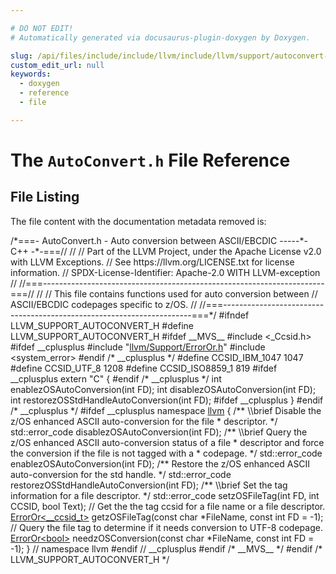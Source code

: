 ```yaml
---

# DO NOT EDIT!
# Automatically generated via docusaurus-plugin-doxygen by Doxygen.

slug: /api/files/include/include/llvm/include/llvm/support/autoconvert-h
custom_edit_url: null
keywords:
  - doxygen
  - reference
  - file

---
```





# The `AutoConvert.h` File Reference

<DoxygenPage pluginConfig={pluginConfig}>




## File Listing

The file content with the documentation metadata removed is:

<ProgramListing>

<Link id="l00001" /><CodeLine lineNumber="1"><span class="doxyHighlightComment">/&#42;===- AutoConvert.h - Auto conversion between ASCII/EBCDIC -----&#42;- C++ -&#42;-===//</span></CodeLine>
<Link id="l00002" /><CodeLine lineNumber="2"><span class="doxyHighlightComment">//</span></CodeLine>
<Link id="l00003" /><CodeLine lineNumber="3"><span class="doxyHighlightComment">// Part of the LLVM Project, under the Apache License v2.0 with LLVM Exceptions.</span></CodeLine>
<Link id="l00004" /><CodeLine lineNumber="4"><span class="doxyHighlightComment">// See https://llvm.org/LICENSE.txt for license information.</span></CodeLine>
<Link id="l00005" /><CodeLine lineNumber="5"><span class="doxyHighlightComment">// SPDX-License-Identifier: Apache-2.0 WITH LLVM-exception</span></CodeLine>
<Link id="l00006" /><CodeLine lineNumber="6"><span class="doxyHighlightComment">//</span></CodeLine>
<Link id="l00007" /><CodeLine lineNumber="7"><span class="doxyHighlightComment">//===----------------------------------------------------------------------===//</span></CodeLine>
<Link id="l00008" /><CodeLine lineNumber="8"><span class="doxyHighlightComment">//</span></CodeLine>
<Link id="l00009" /><CodeLine lineNumber="9"><span class="doxyHighlightComment">// This file contains functions used for auto conversion between</span></CodeLine>
<Link id="l00010" /><CodeLine lineNumber="10"><span class="doxyHighlightComment">// ASCII/EBCDIC codepages specific to z/OS.</span></CodeLine>
<Link id="l00011" /><CodeLine lineNumber="11"><span class="doxyHighlightComment">//</span></CodeLine>
<Link id="l00012" /><CodeLine lineNumber="12"><span class="doxyHighlightComment">//===----------------------------------------------------------------------===&#42;/</span></CodeLine>
<Link id="l00013" /><CodeLine lineNumber="13"></CodeLine>
<Link id="l00014" /><CodeLine lineNumber="14"><span class="doxyHighlightPreprocessor">#ifndef LLVM&#95;SUPPORT&#95;AUTOCONVERT&#95;H</span></CodeLine>
<Link id="l00015" /><CodeLine lineNumber="15"><span class="doxyHighlightPreprocessor">#define LLVM&#95;SUPPORT&#95;AUTOCONVERT&#95;H</span></CodeLine>
<Link id="l00016" /><CodeLine lineNumber="16"></CodeLine>
<Link id="l00017" /><CodeLine lineNumber="17"><span class="doxyHighlightPreprocessor">#ifdef &#95;&#95;MVS&#95;&#95;</span></CodeLine>
<Link id="l00018" /><CodeLine lineNumber="18"><span class="doxyHighlightPreprocessor">#include &lt;&#95;Ccsid.h&gt;</span></CodeLine>
<Link id="l00019" /><CodeLine lineNumber="19"><span class="doxyHighlightPreprocessor">#ifdef &#95;&#95;cplusplus</span></CodeLine>
<Link id="l00020" /><CodeLine lineNumber="20"><span class="doxyHighlightPreprocessor">#include &quot;<a href="/docs/api/files/include/include/llvm/include/llvm/support/erroror-h">llvm/Support/ErrorOr.h</a>&quot;</span></CodeLine>
<Link id="l00021" /><CodeLine lineNumber="21"><span class="doxyHighlightPreprocessor">#include &lt;system&#95;error&gt;</span></CodeLine>
<Link id="l00022" /><CodeLine lineNumber="22"><span class="doxyHighlightPreprocessor">#endif </span><span class="doxyHighlightComment">/&#42; &#95;&#95;cplusplus &#42;/</span></CodeLine>
<Link id="l00023" /><CodeLine lineNumber="23"></CodeLine>
<Link id="l00024" /><CodeLine lineNumber="24"><span class="doxyHighlightPreprocessor">#define CCSID&#95;IBM&#95;1047 1047</span></CodeLine>
<Link id="l00025" /><CodeLine lineNumber="25"><span class="doxyHighlightPreprocessor">#define CCSID&#95;UTF&#95;8 1208</span></CodeLine>
<Link id="l00026" /><CodeLine lineNumber="26"><span class="doxyHighlightPreprocessor">#define CCSID&#95;ISO8859&#95;1 819</span></CodeLine>
<Link id="l00027" /><CodeLine lineNumber="27"></CodeLine>
<Link id="l00028" /><CodeLine lineNumber="28"><span class="doxyHighlightPreprocessor">#ifdef &#95;&#95;cplusplus</span></CodeLine>
<Link id="l00029" /><CodeLine lineNumber="29"><span class="doxyHighlightKeyword">extern</span><span class="doxyHighlight"> </span><span class="doxyHighlightStringLiteral">&quot;C&quot;</span><span class="doxyHighlight"> &#123;</span></CodeLine>
<Link id="l00030" /><CodeLine lineNumber="30"><span class="doxyHighlightPreprocessor">#endif </span><span class="doxyHighlightComment">/&#42; &#95;&#95;cplusplus &#42;/</span></CodeLine>
<Link id="l00031" /><CodeLine lineNumber="31"><span class="doxyHighlightKeywordType">int</span><span class="doxyHighlight"> enablezOSAutoConversion(</span><span class="doxyHighlightKeywordType">int</span><span class="doxyHighlight"> FD);</span></CodeLine>
<Link id="l00032" /><CodeLine lineNumber="32"><span class="doxyHighlightKeywordType">int</span><span class="doxyHighlight"> disablezOSAutoConversion(</span><span class="doxyHighlightKeywordType">int</span><span class="doxyHighlight"> FD);</span></CodeLine>
<Link id="l00033" /><CodeLine lineNumber="33"><span class="doxyHighlightKeywordType">int</span><span class="doxyHighlight"> restorezOSStdHandleAutoConversion(</span><span class="doxyHighlightKeywordType">int</span><span class="doxyHighlight"> FD);</span></CodeLine>
<Link id="l00034" /><CodeLine lineNumber="34"><span class="doxyHighlightPreprocessor">#ifdef &#95;&#95;cplusplus</span></CodeLine>
<Link id="l00035" /><CodeLine lineNumber="35"><span class="doxyHighlight">&#125;</span></CodeLine>
<Link id="l00036" /><CodeLine lineNumber="36"><span class="doxyHighlightPreprocessor">#endif </span><span class="doxyHighlightComment">/&#42; &#95;&#95;cplusplus &#42;/</span></CodeLine>
<Link id="l00037" /><CodeLine lineNumber="37"></CodeLine>
<Link id="l00038" /><CodeLine lineNumber="38"><span class="doxyHighlightPreprocessor">#ifdef &#95;&#95;cplusplus</span></CodeLine>
<Link id="l00039" /><CodeLine lineNumber="39"><span class="doxyHighlightKeyword">namespace </span><span class="doxyHighlight"><a href="/docs/api/namespaces/llvm">llvm</a> &#123;</span></CodeLine>
<Link id="l00040" /><CodeLine lineNumber="40"></CodeLine>
<Link id="l00041" /><CodeLine lineNumber="41"><span class="doxyHighlightComment">/&#42;&#42; \\brief Disable the z/OS enhanced ASCII auto-conversion for the file</span></CodeLine>
<Link id="l00042" /><CodeLine lineNumber="42"><span class="doxyHighlightComment"> &#42; descriptor.</span></CodeLine>
<Link id="l00043" /><CodeLine lineNumber="43"><span class="doxyHighlightComment"> &#42;/</span></CodeLine>
<Link id="l00044" /><CodeLine lineNumber="44"><span class="doxyHighlight">std::error&#95;code disablezOSAutoConversion(</span><span class="doxyHighlightKeywordType">int</span><span class="doxyHighlight"> FD);</span></CodeLine>
<Link id="l00045" /><CodeLine lineNumber="45"></CodeLine>
<Link id="l00046" /><CodeLine lineNumber="46"><span class="doxyHighlightComment">/&#42;&#42; \\brief Query the z/OS enhanced ASCII auto-conversion status of a file</span></CodeLine>
<Link id="l00047" /><CodeLine lineNumber="47"><span class="doxyHighlightComment"> &#42; descriptor and force the conversion if the file is not tagged with a</span></CodeLine>
<Link id="l00048" /><CodeLine lineNumber="48"><span class="doxyHighlightComment"> &#42; codepage.</span></CodeLine>
<Link id="l00049" /><CodeLine lineNumber="49"><span class="doxyHighlightComment"> &#42;/</span></CodeLine>
<Link id="l00050" /><CodeLine lineNumber="50"><span class="doxyHighlight">std::error&#95;code enablezOSAutoConversion(</span><span class="doxyHighlightKeywordType">int</span><span class="doxyHighlight"> FD);</span></CodeLine>
<Link id="l00051" /><CodeLine lineNumber="51"></CodeLine>
<Link id="l00052" /><CodeLine lineNumber="52"><span class="doxyHighlightComment">/&#42;&#42; Restore the z/OS enhanced ASCII auto-conversion for the std handle. &#42;/</span></CodeLine>
<Link id="l00053" /><CodeLine lineNumber="53"><span class="doxyHighlight">std::error&#95;code restorezOSStdHandleAutoConversion(</span><span class="doxyHighlightKeywordType">int</span><span class="doxyHighlight"> FD);</span></CodeLine>
<Link id="l00054" /><CodeLine lineNumber="54"></CodeLine>
<Link id="l00055" /><CodeLine lineNumber="55"><span class="doxyHighlightComment">/&#42;&#42; \\brief Set the tag information for a file descriptor. &#42;/</span></CodeLine>
<Link id="l00056" /><CodeLine lineNumber="56"><span class="doxyHighlight">std::error&#95;code setzOSFileTag(</span><span class="doxyHighlightKeywordType">int</span><span class="doxyHighlight"> FD, </span><span class="doxyHighlightKeywordType">int</span><span class="doxyHighlight"> CCSID, </span><span class="doxyHighlightKeywordType">bool</span><span class="doxyHighlight"> Text);</span></CodeLine>
<Link id="l00057" /><CodeLine lineNumber="57"></CodeLine>
<Link id="l00058" /><CodeLine lineNumber="58"><span class="doxyHighlightComment">// Get the the tag ccsid for a file name or a file descriptor.</span></CodeLine>
<Link id="l00059" /><CodeLine lineNumber="59"><span class="doxyHighlight"><a href="/docs/api/classes/llvm/erroror">ErrorOr&lt;&#95;&#95;ccsid&#95;t&gt;</a> getzOSFileTag(</span><span class="doxyHighlightKeyword">const</span><span class="doxyHighlight"> </span><span class="doxyHighlightKeywordType">char</span><span class="doxyHighlight"> &#42;FileName, </span><span class="doxyHighlightKeyword">const</span><span class="doxyHighlight"> </span><span class="doxyHighlightKeywordType">int</span><span class="doxyHighlight"> FD = -1);</span></CodeLine>
<Link id="l00060" /><CodeLine lineNumber="60"></CodeLine>
<Link id="l00061" /><CodeLine lineNumber="61"><span class="doxyHighlightComment">// Query the file tag to determine if it needs conversion to UTF-8 codepage.</span></CodeLine>
<Link id="l00062" /><CodeLine lineNumber="62"><span class="doxyHighlight"><a href="/docs/api/classes/llvm/erroror">ErrorOr&lt;bool&gt;</a> needzOSConversion(</span><span class="doxyHighlightKeyword">const</span><span class="doxyHighlight"> </span><span class="doxyHighlightKeywordType">char</span><span class="doxyHighlight"> &#42;FileName, </span><span class="doxyHighlightKeyword">const</span><span class="doxyHighlight"> </span><span class="doxyHighlightKeywordType">int</span><span class="doxyHighlight"> FD = -1);</span></CodeLine>
<Link id="l00063" /><CodeLine lineNumber="63"></CodeLine>
<Link id="l00064" /><CodeLine lineNumber="64"><span class="doxyHighlight">&#125; </span><span class="doxyHighlightComment">// namespace llvm</span></CodeLine>
<Link id="l00065" /><CodeLine lineNumber="65"><span class="doxyHighlightPreprocessor">#endif </span><span class="doxyHighlightComment">// &#95;&#95;cplusplus</span></CodeLine>
<Link id="l00066" /><CodeLine lineNumber="66"></CodeLine>
<Link id="l00067" /><CodeLine lineNumber="67"><span class="doxyHighlightPreprocessor">#endif </span><span class="doxyHighlightComment">/&#42; &#95;&#95;MVS&#95;&#95; &#42;/</span></CodeLine>
<Link id="l00068" /><CodeLine lineNumber="68"></CodeLine>
<Link id="l00069" /><CodeLine lineNumber="69"><span class="doxyHighlightPreprocessor">#endif </span><span class="doxyHighlightComment">/&#42; LLVM&#95;SUPPORT&#95;AUTOCONVERT&#95;H &#42;/</span></CodeLine>

</ProgramListing>


</DoxygenPage>

